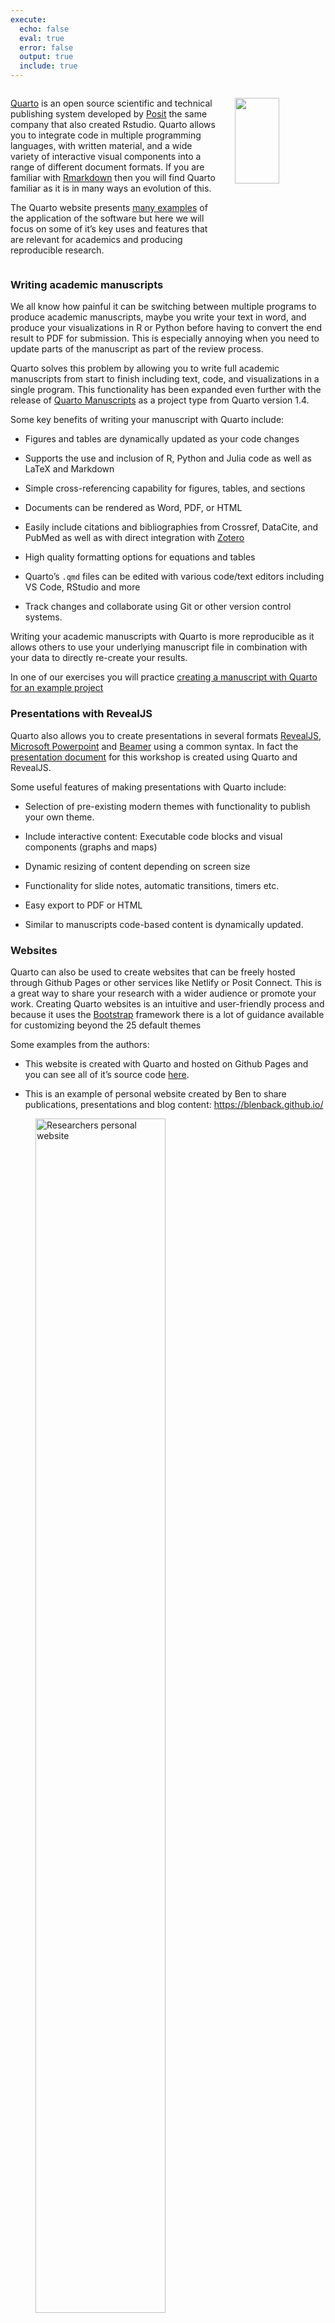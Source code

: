 ```yaml
---
execute:
  echo: false
  eval: true
  error: false
  output: true
  include: true
---
```


<!-- Web content -->

::: {.content-hidden when-format="revealjs"}
::: columns
::: {.column width="70%"}
[Quarto](https://quarto.org/) is an open source scientific and technical publishing system developed by [Posit](https://posit.co/) the same company that also created Rstudio. Quarto allows you to integrate code in multiple programming languages, with written material, and a wide variety of interactive visual components into a range of different document formats. If you are familiar with [Rmarkdown](https://rmarkdown.rstudio.com/) then you will find Quarto familiar as it is in many ways an evolution of this.

The Quarto website presents [many examples](https://quarto.org/docs/gallery/) of the application of the software but here we will focus on some of it's key uses and features that are relevant for academics and producing reproducible research.
:::

::: {.column width="30%"}
![](assets/images/quarto_diamond_logo.png){fig-align="center" width="70%"}
:::
:::

### Writing academic manuscripts

We all know how painful it can be switching between multiple programs to produce academic manuscripts, maybe you write your text in word, and produce your visualizations in R or Python before having to convert the end result to PDF for submission. This is especially annoying when you need to update parts of the manuscript as part of the review process.

Quarto solves this problem by allowing you to write full academic manuscripts from start to finish including text, code, and visualizations in a single program. This functionality has been expanded even further with the release of [Quarto Manuscripts](https://quarto.org/docs/manuscripts/) as a project type from Quarto version 1.4.

Some key benefits of writing your manuscript with Quarto include:

-   Figures and tables are dynamically updated as your code changes

-   Supports the use and inclusion of R, Python and Julia code as well as LaTeX and Markdown

-   Simple cross-referencing capability for figures, tables, and sections

-   Documents can be rendered as Word, PDF, or HTML

-   Easily include citations and bibliographies from Crossref, DataCite, and PubMed as well as with direct integration with [Zotero](https://www.zotero.org/)

-   High quality formatting options for equations and tables

-   Quarto's `.qmd` files can be edited with various code/text editors including VS Code, RStudio and more

-   Track changes and collaborate using Git or other version control systems.

Writing your academic manuscripts with Quarto is more reproducible as it allows others to use your underlying manuscript file in combination with your data to directly re-create your results.

In one of our exercises you will practice [creating a manuscript with Quarto for an example project](@sec-Quarto_exercise)

### Presentations with RevealJS

Quarto also allows you to create presentations in several formats [RevealJS](https://revealjs.com/), [Microsoft Powerpoint](https://quarto.org/docs/presentations/powerpoint.html) and [Beamer](https://quarto.org/docs/presentations/beamer.html) using a common syntax. In fact the [presentation document](https://blenback.github.io/R-for-Reproducible-Research/presentation.html) for this workshop is created using Quarto and RevealJS.

Some useful features of making presentations with Quarto include:

-   Selection of pre-existing modern themes with functionality to publish your own theme.

-   Include interactive content: Executable code blocks and visual components (graphs and maps)

-   Dynamic resizing of content depending on screen size

-   Functionality for slide notes, automatic transitions, timers etc.

-   Easy export to PDF or HTML

-   Similar to manuscripts code-based content is dynamically updated.

### Websites

Quarto can also be used to create websites that can be freely hosted through Github Pages or other services like Netlify or Posit Connect. This is a great way to share your research with a wider audience or promote your work. Creating Quarto websites is an intuitive and user-friendly process and because it uses the [Bootstrap](https://getbootstrap.com/docs/5.0/getting-started/introduction/) framework there is a lot of guidance available for customizing beyond the 25 default themes

Some examples from the authors:

-   This website is created with Quarto and hosted on Github Pages and you can see all of it's source code [here](https://github.com/blenback/R-for-Reproducible-Research).

-   This is an example of personal website created by Ben to share publications, presentations and blog content: <https://blenback.github.io/>

![Researchers personal website](assets/images/Personal_website.gif){fig-align="center" width="70%"}

-   This is a Multi-lingual website created for a research project in Peru to share progress and results of the project: <https://nascent-peru.github.io/>.

![NASCENT-Peru website](assets/images/NASCENT_website.gif){fig-align="center" width="70%"}

### Dashboards to demostrate your research output

[Quarto dashboards](https://quarto.org/docs/dashboards/) allow you to arrange multiple interactive or static components in a single page with a highly customizable layout. These components can include text summaries, tables, plots, maps and more. This is a great way to collect feedback on aspects of your research during the development process or to present your results in a visually appealing way.

Here is an interactive example produced using Python interactive plots:

<figure>

<iframe width="650" height="650" src="https://jjallaire.github.io/gapminder-dashboard/" title="Gapminder dashboard from JJallaire">

</iframe>

<figcaption>Gapminder dashboard from [JJallaire](https://jjallaire.github.io/gapminder-dashboard/).</figcaption>

</figure>

<!-- ![](https://quarto.org/docs/dashboards/examples/thumbnails/customer-churn-dashboard.png){fig-align="center" width="70%"} -->

### Data exploration and visualization

As has been mentioned already Quarto provides a lot of options for creating interactive data visualisations, tables and diagrams using frameworks such as:

-   [Plotly](https://plotly.com/python/)
-   [Leaflet](https://ipyleaflet.readthedocs.io/en/latest/)
-   [Jupyter Widgets](https://ipywidgets.readthedocs.io/en/latest/)
-   [htmlwidgets](https://www.htmlwidgets.org/)
-   [ObservableJS](https://observablehq.com/@observablehq/observables-not-javascript)
-   [Shiny](https://shiny.rstudio.com/)

There are lots of examples of these on the [Quarto website](https://quarto.org/docs/gallery/#interactive-docs) but one we particularly like is Leaflet which allows you to create interactive maps with markers, popups and other features. In a research context this is useful to others to explore the spatial results of your research. Here is a simple example we used to show the locations and timings of workshops we were conducting in Peru.

```r
#| code-fold: true
#| echo: true
#| eval: true
#| output: true
#| include: true

library(leaflet)
library(fontawesome)
library(mapview)


national <- makeAwesomeIcon(text = fa("people-roof"),
                              iconColor = 'white',
                              library = 'fa',
                              markerColor = 'darkgreen')
  
regional <- makeAwesomeIcon(text = fa("people-roof"),
                              iconColor = 'white',
                              library = 'fa',
                              markerColor = 'lightgreen')


#uncomment for saving map
#Workshop_locations <- 
  leaflet(options = leafletOptions(zoomControl = FALSE,
                                 attributionControl=FALSE)) %>%
  #addProviderTiles(providers$Esri.WorldTerrain) %>%
  addTiles() %>%  # Add default OpenStreetMap map tiles
  addAwesomeMarkers(lng=-77.043,
                    lat=-12.038,
                    icon= national,
                    popup="Lima, National Workshop 9th May",
                    label = "Lima, National Workshop, 9th May",
                    labelOptions = labelOptions(#noHide = TRUE,
                                                direction = "bottom",
                                                style = list("color" = "black",
                                                "font-family" = "Roboto",
                                                "font-style" = "italic",
                                                "box-shadow" = "3px 3px rgba(0,0,0,0.25)",
                                                "font-size" = "12px",
                                                "border-color" = "rgba(0,0,0,0.5)")))%>%
  addAwesomeMarkers(lng=-69.189, lat=-12.594, icon = regional, popup="Puerto Maldonado, Regional Workshop", label = "Puerto Maldonado Regional Workshop 28th May",
                    labelOptions = labelOptions(#noHide = TRUE,
                                                direction = "bottom",
                                                style = list("color" = "black",
                                                "font-family" = "Roboto",
                                                "font-style" = "italic",
                                                "box-shadow" = "3px 3px rgba(0,0,0,0.25)",
                                                "font-size" = "12px",
                                                "border-color" = "rgba(0,0,0,0.5)")))%>%
  addAwesomeMarkers(lng=-77.529, lat=-9.526, icon = regional, popup="Huaraz, Regional Workshop", label = "Huaraz, Regional Workshop 4th June",
                    labelOptions = labelOptions(#noHide = TRUE,
                                                direction = "bottom",
                                                style = list("color" = "black",
                                                "font-family" = "Roboto",
                                                "font-style" = "italic",
                                                "box-shadow" = "3px 3px rgba(0,0,0,0.25)",
                                                "font-size" = "12px",
                                                "border-color" = "rgba(0,0,0,0.5)")))%>%
  addAwesomeMarkers(lng=-76.370, lat=-6.485, icon = regional, popup="Tarapoto, Regional Workshop", label = "Tarapoto, Regional Workshop 10th June",
                    labelOptions = labelOptions(#noHide = TRUE,
                                                direction = "bottom",
                                                style = list("color" = "black",
                                                "font-family" = "Roboto",
                                                "font-style" = "italic",
                                                "box-shadow" = "3px 3px rgba(0,0,0,0.25)",
                                                "font-size" = "12px",
                                                "border-color" = "rgba(0,0,0,0.5)")))%>%
  addAwesomeMarkers(lng=-80.63282, lat=-5.19449, icon = regional, popup="Piura, Regional Workshop", label="Piura, Regional Workshop 20th May",
                    labelOptions = labelOptions(#noHide = TRUE,
                                                direction = "bottom",
                                                style = list("color" = "black",
                                                "font-family" = "Roboto",
                                                "font-style" = "italic",
                                                "box-shadow" = "3px 3px rgba(0,0,0,0.25)",
                                                "font-size" = "12px",
                                                "border-color" = "rgba(0,0,0,0.5)")))
```
:::

<!-- Presentation content -->

::: {.content-visible when-format="revealjs"}
## Quarto

::: {.columns .v-center-container}
::: {.column width="70%"}
-   An open source scientific and technical publishing system

-   Integrates code in multiple programming languages, written material, and interactive visual components

-   Produces a range of document formats including HTML, PDF, and Word

-   Developed by [Posit](https://posit.co/) the same company that created Rstudio.
:::

::: {.column width="30%"}
![](assets/images/quarto_diamond_logo.png){fig-align="center"}
:::
:::

## Quarto

-   Quarto website presents [many examples](https://quarto.org/docs/gallery/) of it's applications
-   We will focus on some of it's key uses and features that are relevant for academics and producing reproducible research.
    -   Academic manuscripts
    -   Presentations
    -   Websites
    -   Interactive dashboards
    -   Data exploration and visualization

## Quarto

### Writing academic manuscripts

How many programs do you currently use when writing academic papers?

![A common workflow of academic papers [@lusseau2024]](assets/images/trad_paper_workflow.png){fig-align="center"}

## Quarto

### Writing academic manuscripts

Quarto solves this problem by allowing you to write full academic manuscripts from start to finish including text, code, and visualizations in a single document:

![](assets/images/quarto_document_writing.png){fig-align="center"}

## Quarto

### Writing academic manuscripts

Key benefits:

-   Figures and tables are dynamically updated as your code changes
-   Supports code in R, Python and Julia as well as LaTeX and Markdown content
-   Easy Cross-referencing capability for figures, tables, and sections
-   Documents can be rendered as Word, PDF, or HTML
-   Include Citations and bibliographies using Crossref, DataCite, PubMed and direct integration with [Zotero](https://www.zotero.org/)
-   Quarto's `.qmd` files can be edited with various code/text editors (VS Code, RStudio etc.)

::: fragment
**More reproducible as it allows others to use your underlying manuscript file in combination with your data to directly re-create your results.**
:::

## Quarto

### Presentations

Several formats: [RevealJS](https://revealjs.com/), [Microsoft Powerpoint](https://quarto.org/docs/presentations/powerpoint.html) and [Beamer](https://quarto.org/docs/presentations/beamer.html) using a common syntax.

Useful features:

-   Modern themes with functionality to publish your own theme.

-   Interactive content: Executable code blocks, graphs, maps

-   Dynamic resizing of content depending on screen size

-   Functionality for slide notes, automatic transitions, timers etc.

-   Easy export to PDF or HTML

-   Similar to manuscripts code-based content is dynamically updated.

## Quarto

### Websites

Websites to act as guides, tutorials or teaching materials:

![](assets/images/workshop_website.png){fig-align="center"}

## Quarto

### Websites

Personal websites to share publications and presentations:

![](assets/images/Personal_website.gif){fig-align="center"}

## Quarto

### Websites

Websites for research projects to share progress and results:

![](assets/images/NASCENT_website.gif){fig-align="center"}

## Quarto

### Dashboards

::: {.columns .v-center-container}
::: {.column width="60%"}
-   Arrange multiple interactive or static components in a single page with a highly customizable layout.
-   Components can include text summaries, tables, plots, maps and more.
-   Uses: Collect feedback on aspects of your research during development or present your results in a visually appealing way.
:::

::: {.column width="40%"}
![Gapminder dashboard from [JJallaire](https://jjallaire.github.io/gapminder-dashboard/)](assets/images/dashboard.gif){fig-align="center"}
:::
:::

## Quarto

### Data exploration and visualization

::: {.columns .v-center-container}
::: {.column width="50%"}
Many options for interactive data visualisations, tables and diagrams using:

-   [Plotly](https://plotly.com/python/)
-   [Leaflet](https://ipyleaflet.readthedocs.io/en/latest/)
-   [Jupyter Widgets](https://ipywidgets.readthedocs.io/en/latest/)
-   [htmlwidgets](https://www.htmlwidgets.org/)
-   [ObservableJS](https://observablehq.com/@observablehq/observables-not-javascript)
-   [Shiny](https://shiny.rstudio.com/)
:::

::: {.column width="50%"}
```r
#| echo: false
#| eval: true
#| output: true
#| include: true

library(leaflet)
library(fontawesome)
library(mapview)


national <- makeAwesomeIcon(text = fa("people-roof"),
                              iconColor = 'white',
                              library = 'fa',
                              markerColor = 'darkgreen')
  
regional <- makeAwesomeIcon(text = fa("people-roof"),
                              iconColor = 'white',
                              library = 'fa',
                              markerColor = 'lightgreen')


#uncomment for saving map
#Workshop_locations <- 
  leaflet(options = leafletOptions(zoomControl = FALSE,
                                 attributionControl=FALSE)) %>%
  #addProviderTiles(providers$Esri.WorldTerrain) %>%
  addTiles() %>%  # Add default OpenStreetMap map tiles
  addAwesomeMarkers(lng=-77.043,
                    lat=-12.038,
                    icon= national,
                    popup="Lima, National Workshop 9th May",
                    label = "Lima, National Workshop, 9th May",
                    labelOptions = labelOptions(#noHide = TRUE,
                                                direction = "bottom",
                                                style = list("color" = "black",
                                                "font-family" = "Roboto",
                                                "font-style" = "italic",
                                                "box-shadow" = "3px 3px rgba(0,0,0,0.25)",
                                                "font-size" = "12px",
                                                "border-color" = "rgba(0,0,0,0.5)")))%>%
  addAwesomeMarkers(lng=-69.189, lat=-12.594, icon = regional, popup="Puerto Maldonado, Regional Workshop", label = "Puerto Maldonado Regional Workshop 28th May",
                    labelOptions = labelOptions(#noHide = TRUE,
                                                direction = "bottom",
                                                style = list("color" = "black",
                                                "font-family" = "Roboto",
                                                "font-style" = "italic",
                                                "box-shadow" = "3px 3px rgba(0,0,0,0.25)",
                                                "font-size" = "12px",
                                                "border-color" = "rgba(0,0,0,0.5)")))%>%
  addAwesomeMarkers(lng=-77.529, lat=-9.526, icon = regional, popup="Huaraz, Regional Workshop", label = "Huaraz, Regional Workshop 4th June",
                    labelOptions = labelOptions(#noHide = TRUE,
                                                direction = "bottom",
                                                style = list("color" = "black",
                                                "font-family" = "Roboto",
                                                "font-style" = "italic",
                                                "box-shadow" = "3px 3px rgba(0,0,0,0.25)",
                                                "font-size" = "12px",
                                                "border-color" = "rgba(0,0,0,0.5)")))%>%
  addAwesomeMarkers(lng=-76.370, lat=-6.485, icon = regional, popup="Tarapoto, Regional Workshop", label = "Tarapoto, Regional Workshop 10th June",
                    labelOptions = labelOptions(#noHide = TRUE,
                                                direction = "bottom",
                                                style = list("color" = "black",
                                                "font-family" = "Roboto",
                                                "font-style" = "italic",
                                                "box-shadow" = "3px 3px rgba(0,0,0,0.25)",
                                                "font-size" = "12px",
                                                "border-color" = "rgba(0,0,0,0.5)")))%>%
  addAwesomeMarkers(lng=-80.63282, lat=-5.19449, icon = regional, popup="Piura, Regional Workshop", label="Piura, Regional Workshop 20th May",
                    labelOptions = labelOptions(#noHide = TRUE,
                                                direction = "bottom",
                                                style = list("color" = "black",
                                                "font-family" = "Roboto",
                                                "font-style" = "italic",
                                                "box-shadow" = "3px 3px rgba(0,0,0,0.25)",
                                                "font-size" = "12px",
                                                "border-color" = "rgba(0,0,0,0.5)")))
```
:::
:::
:::
